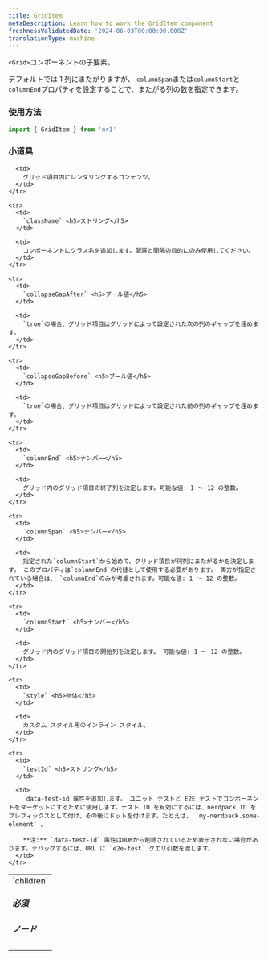 ```yaml
---
title: GridItem
metaDescription: Learn how to work the GridItem component
freshnessValidatedDate: '2024-06-03T00:00:00.000Z'
translationType: machine
---
```


`<Grid>`コンポーネントの子要素。

デフォルトでは 1 列にまたがりますが、 `columnSpan`または`columnStart`と`columnEnd`プロパティを設定することで、またがる列の数を指定できます。

### 使用方法

```js
import { GridItem } from 'nr1'
```

### 小道具

<table>
  <tbody>
    <tr>
      <td>
        `children` <h5>必須</h5><h5>ノード</h5>
      </td>

      <td>
        グリッド項目内にレンダリングするコンテンツ。
      </td>
    </tr>

    <tr>
      <td>
        `className` <h5>ストリング</h5>
      </td>

      <td>
        コンポーネントにクラス名を追加します。配置と間隔の目的にのみ使用してください。
      </td>
    </tr>

    <tr>
      <td>
        `collapseGapAfter` <h5>ブール値</h5>
      </td>

      <td>
        `true`の場合、グリッド項目はグリッドによって設定された次の列のギャップを埋めます。
      </td>
    </tr>

    <tr>
      <td>
        `collapseGapBefore` <h5>ブール値</h5>
      </td>

      <td>
        `true`の場合、グリッド項目はグリッドによって設定された前の列のギャップを埋めます。
      </td>
    </tr>

    <tr>
      <td>
        `columnEnd` <h5>ナンバー</h5>
      </td>

      <td>
        グリッド内のグリッド項目の終了列を決定します。可能な値: 1 ～ 12 の整数。
      </td>
    </tr>

    <tr>
      <td>
        `columnSpan` <h5>ナンバー</h5>
      </td>

      <td>
        指定された`columnStart`から始めて、グリッド項目が何列にまたがるかを決定します。 このプロパティは`columnEnd`の代替として使用する必要があります。 両方が指定されている場合は、 `columnEnd`のみが考慮されます。可能な値: 1 ～ 12 の整数。
      </td>
    </tr>

    <tr>
      <td>
        `columnStart` <h5>ナンバー</h5>
      </td>

      <td>
        グリッド内のグリッド項目の開始列を決定します。 可能な値: 1 ～ 12 の整数。
      </td>
    </tr>

    <tr>
      <td>
        `style` <h5>物体</h5>
      </td>

      <td>
        カスタム スタイル用のインライン スタイル。
      </td>
    </tr>

    <tr>
      <td>
        `testId` <h5>ストリング</h5>
      </td>

      <td>
        `data-test-id`属性を追加します。 ユニット テストと E2E テストでコンポーネントをターゲットにするために使用します。テスト ID を有効にするには、nerdpack ID をプレフィックスとして付け、その後にドットを付けます。たとえば、 `my-nerdpack.some-element` 。

        **注:** `data-test-id` 属性はDOMから削除されているため表示されない場合があります。デバッグするには、URL に `e2e-test` クエリ引数を渡します。
      </td>
    </tr>
  </tbody>
</table>